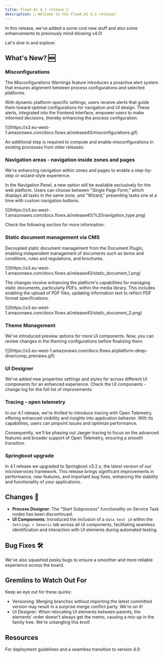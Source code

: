 ```yaml
---
title: FlowX.AI 4.1 release 🚀
description: 🎉 Welcome to the FlowX.AI 4.1 release!
---
```



In this release, we've added a some cool new stuff and also some enhancements to previously mind-blowing v4.0!

Let's dive in and explore:

## **What's New?** 🆕

### Misconfigurations

The Misconfigurations Warnings feature introduces a proactive alert system that ensures alignment between process configurations and selected platforms.

With dynamic platform-specific settings, users receive alerts that guide them toward optimal configurations for navigation and UI design. These alerts, integrated into the frontend interface, empower users to make informed decisions, thereby enhancing the process configuration.

<Frame>
![](https://s3.eu-west-1.amazonaws.com/docx.flowx.ai/release40/misconfigurations.gif)
</Frame>

An additional step is required to compute and enable misconfigurations in existing processes from older releases:

<Card title ="How to enable misconfigurations for existing processes?" href="./deployment-guidelines-v4.1.0#misconfigurations" icon ="file">
</Card>

### Navigation areas - navigation inside zones and pages

We're enhancing navigation within zones and pages to enable a step-by-step or wizard-style experience. 

In the Navigation Panel, a new option will be available exclusively for the web platform. Users can choose between "Single Page Form," which displays all tasks in the same zone, and "Wizard," presenting tasks one at a time with custom navigation buttons.

<Frame>
![](https://s3.eu-west-1.amazonaws.com/docx.flowx.ai/release40/%20navigation_type.png)
</Frame>

Check the following section for more information:

<Card title="Navigation areas" href="../../4.0/docs/building-blocks/process/navigation-areas#zone" icon ="link">
</Card>


### Static document management via CMS

Decoupled static document management from the Document Plugin, enabling independent management of documents such as terms and conditions, rules and regulations, and brochures.

<Frame>
![](https://s3.eu-west-1.amazonaws.com/docx.flowx.ai/release40/static_document_1.png)
</Frame>

The changes involve enhancing the platform's capabilities for managing static documents, particularly PDFs, within the media library. This includes enabling the upload of PDF files, updating information text to reflect PDF format specifications.

<Frame>
![](https://s3.eu-west-1.amazonaws.com/docx.flowx.ai/release40/static_document_2.png)
</Frame>

### Theme Management

We've introduced preview options for more UI components. Now, you can review changes in the theming configurations before finalizing them.

<Frame>
![](https://s3.eu-west-1.amazonaws.com/docx.flowx.ai/platform-deep-dive/comp_previews.gif)
</Frame>

### UI Designer

We've added new properties settings and styles for across different UI components for an enhanced experience. Check the UI components - change log for the full list of improvements:

<Card title="UI components - change log" href="./ui-components-changelog" icon ="link">
</Card>

### Tracing - open telemetry

In our 4.1 release, we're thrilled to introduce tracing with Open Telemetry, offering enhanced visibility and insights into application behavior. With its capabilities, users can pinpoint issues and optimize performance. 

Consequently, we'll be phasing out Jaeger tracing to focus on the advanced features and broader support of Open Telemetry, ensuring a smooth transition.

<Card title="OpenTelemetry Docs" href="https://opentelemetry.io/docs/" icon="link">
</Card>

### Springboot upgrade

In 4.1 release we upgraded to Springboot v3.2.x, the latest version of our microservices framework. This release brings significant improvements in performance, new features, and important bug fixes, enhancing the stability and functionality of your applications.

## **Changes**  🔧

- **Process Designer**: The "Start Subprocess" functionality on Service Task nodes has been discontinued.
- **UI Components**: Introduced the inclusion of a `data test id` within the `Settings > Generic` tab across all UI components, facilitating seamless identification and interaction with UI elements during automated testing.

## **Bug Fixes** 🛠️

We've also squashed pesky bugs to ensure a smoother and more reliable experience across the board.

## Gremlins to Watch Out For

Keep an eye out for these quirks:

- Versioning: Merging branches without importing the latest committed version may result in a surprise merge conflict party. We're on it! 
- UI Designer: When relocating UI elements between parents, the elements' order doesn't always get the memo, causing a mix-up in the family tree. We're untangling this knot! 

## Resources

For deployment guidelines and a seamless transition to version 4.0: 

<CardGroup>
<Card title="Deployment guidelines v4.1" href="./deployment-guidelines-v4.1.0" icon ="file">
</Card>

<Card title="Migrating from v3.4.x" href="./migrating-from-v3.4.x-to-v4.1" icon ="file">
</Card>

<Card title= "Migrating from v4.0" href="./migrating-from-v4.0-to-v4.1" icon = "file">
</Card>

</CardGroup>
